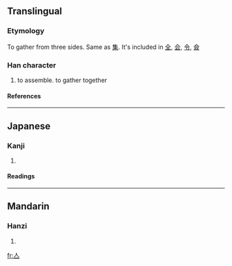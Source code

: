 ==Translingual==
===Etymology===
To gather from three sides. Same as [[集]]. It's included in [[全]], [[会]], [[令]], [[僉]]
===Han character===
{{Han char|rad=人|as=01|sn=3|four=|canj=人一 (OM), XXX人一 (XXXOM)}}
# to assemble. to gather together 
====References====
{{Han ref|kx=0091.030|dkj=00345|dj=0192.020|hdz=10102.020|uh=4EBC|ud=20156}}
----
==Japanese==
===Kanji===
{{ja-kanji|grade=|rs=人01}}
# {{defn|Japanese}}
====Readings====
{{ja-readings|on=[[しゅう]] (shū), [[じゅう]] (jū)|kun=[[あつまる]] (atsumaru)}}
----
==Mandarin==
===Hanzi===
{{cmn-hanzi|pin=[[jí]] (ji2), [[wú]] (wu2)|wg=chi<sup>2</sup>, wu<sup>2</sup>}}
# {{defn|Mandarin}}

[[fr:亼]]